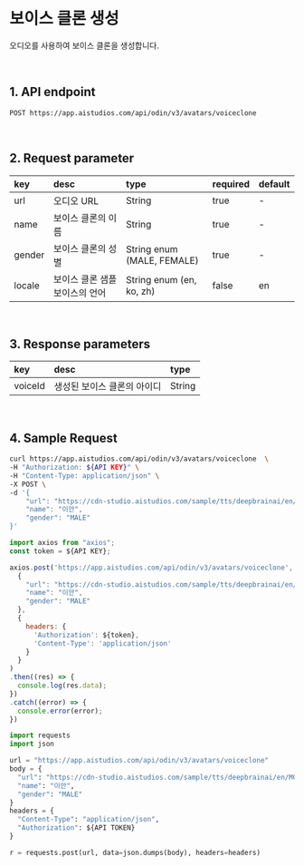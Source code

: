 # 보이스 클론 생성

오디오를 사용하여 보이스 클론을 생성합니다.

<br/>

## 1. API endpoint

```
POST https://app.aistudios.com/api/odin/v3/avatars/voiceclone
```

<br/>

## 2. Request parameter

|key|desc|type|required|default|
|:---|:---|:---|:---|:---|
|url|오디오 URL|String|true|-|
|name|보이스 클론의 이름|String|true|-|
|gender|보이스 클론의 성별|String enum (MALE, FEMALE)|true|-|
|locale|보이스 클론 샘플 보이스의 언어|String enum (en, ko, zh)|false|en|

<br/>

## 3. Response parameters

|key|desc|type|
|:---|:---|:---|
|voiceId|생성된 보이스 클론의 아이디|String|

<br/>


## 4. Sample Request


<Tabs>
<TabItem value="curl" label="cURL">

```bash
curl https://app.aistudios.com/api/odin/v3/avatars/voiceclone  \
-H "Authorization: ${API KEY}" \
-H "Content-Type: application/json" \
-X POST \
-d '{
    "url": "https://cdn-studio.aistudios.com/sample/tts/deepbrainai/en/M000351175.mp3",
    "name": "이안",
    "gender": "MALE"
}'
```

</TabItem>
<TabItem value="js" label="Node.js">

```js
import axios from "axios";
const token = ${API KEY};

axios.post('https://app.aistudios.com/api/odin/v3/avatars/voiceclone', 
  {
    "url": "https://cdn-studio.aistudios.com/sample/tts/deepbrainai/en/M000351175.mp3",
    "name": "이안",
    "gender": "MALE"
  }, 
  {
    headers: {
      'Authorization': ${token},
      'Content-Type': 'application/json'
    }
  }
)
.then((res) => {
  console.log(res.data);
})
.catch((error) => {
  console.error(error);
})
```

</TabItem>
<TabItem value="py" label="Python">

```py
import requests
import json

url = "https://app.aistudios.com/api/odin/v3/avatars/voiceclone"
body = {
  "url": "https://cdn-studio.aistudios.com/sample/tts/deepbrainai/en/M000351175.mp3",
  "name": "이안",
  "gender": "MALE"
}
headers = {
  "Content-Type": "application/json",
  "Authorization": ${API TOKEN}
}

r = requests.post(url, data=json.dumps(body), headers=headers)
```

</TabItem>
</Tabs>